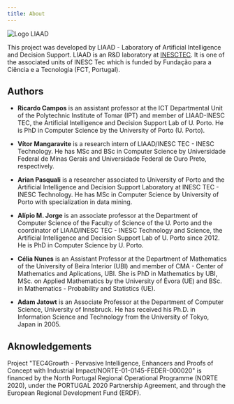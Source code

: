 ```yaml
---
title: About
---
```


![Logo LIAAD](/yake/assets/images/logo_inesctec.png)


This project was developed by LIAAD - Laboratory of Artificial Intelligence and Decision Support. LIAAD is an R&D laboratory at [INESCTEC](http://www.inesctec.pt/en). It is one of the associated units of INESC Tec which is funded by Fundação para a Ciência e a Tecnologia (FCT, Portugal).


## Authors

* **Ricardo Campos** is an assistant professor at the ICT Departmental Unit of the Polytechnic Institute of Tomar (IPT) and member of LIAAD-INESC TEC, the Artificial Intelligence and Decision Support Lab of U. Porto. He is PhD in Computer Science by the University of Porto (U. Porto). 

* **Vítor Mangaravite** is a research intern of LIAAD/INESC TEC - INESC Technology. He has MSc and BSc in Computer Science by Universidade Federal de Minas Gerais and Universidade Federal de Ouro Preto, respectively.

* **Arian Pasquali** is a researcher associated to University of Porto and the Artificial Intelligence and Decision Support Laboratory at INESC TEC - INESC Technology. He has MSc in Computer Science by University of Porto with specialization in data mining.

* **Alípio M. Jorge** is an associate professor at the Department of Computer Science of the Faculty of Science of the U. Porto and the coordinator of LIAAD/INESC TEC - INESC Technology and Science, the Artificial Intelligence and Decision Support Lab of U. Porto since 2012. He is PhD in Computer Science by U. Porto. 

* **Célia Nunes** is an Assistant Professor at the Department of Mathematics of the University of Beira Interior (UBI) and member of CMA - Center of Mathematics and Aplications, UBI. She is PhD in Mathematics by UBI, MSc. on Applied Mathematics by the University of Évora (UE) and BSc. in Mathematics - Probability and Statistics (UE).

* **Adam Jatowt** is an Associate Professor at the Department of Computer Science, University of Innsbruck. He has received his Ph.D. in Information Science and Technology from the University of Tokyo, Japan in 2005.

 
## Aknowledgements
Project "TEC4Growth - Pervasive Intelligence, Enhancers and Proofs of Concept with Industrial Impact/NORTE-01-0145-FEDER-000020" is financed by the North Portugal Regional Operational Programme (NORTE 2020), under the PORTUGAL 2020 Partnership Agreement, and through the European Regional Development Fund (ERDF).